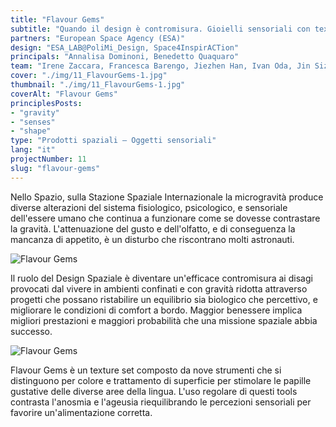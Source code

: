 ```yaml
---
title: "Flavour Gems"
subtitle: "Quando il design è contromisura. Gioielli sensoriali con texture 3D riattivano profumi e sapori attutiti dalla mancanza di gravità."
partners: "European Space Agency (ESA)"
design: "ESA_LAB@PoliMi_Design, Space4InspirACTion"
principals: "Annalisa Dominoni, Benedetto Quaquaro"
team: "Irene Zaccara, Francesca Barengo, Jiezhen Han, Ivan Oda, Jin Sizhao"
cover: "./img/11_FlavourGems-1.jpg"
thumbnail: "./img/11_FlavourGems-1.jpg"
coverAlt: "Flavour Gems"
principlesPosts:
- "gravity"
- "senses"
- "shape"
type: "Prodotti spaziali — Oggetti sensoriali"
lang: "it"
projectNumber: 11
slug: "flavour-gems"
---
```



Nello Spazio, sulla Stazione Spaziale Internazionale la microgravità produce diverse alterazioni del sistema fisiologico, psicologico, e sensoriale dell'essere umano che continua a funzionare come se dovesse contrastare la gravità. L'attenuazione del gusto e dell'olfatto, e di conseguenza la mancanza di appetito, è un disturbo che riscontrano molti astronauti.

<Image src={Image1} alt="Flavour Gems" class="py-6 w-full"/>

Il ruolo del Design Spaziale è diventare un'efficace contromisura ai disagi provocati dal vivere in ambienti confinati e con gravità ridotta attraverso progetti che possano ristabilire un equilibrio sia biologico che percettivo, e migliorare le condizioni di comfort a bordo. Maggior benessere implica migliori prestazioni e maggiori probabilità che una missione spaziale abbia successo.

<Image src={Image2} alt="Flavour Gems" class="py-6 w-full"/>

Flavour Gems è un texture set composto da nove strumenti che si distinguono per colore e trattamento di superficie per stimolare le papille gustative delle diverse aree della lingua. L'uso regolare di questi tools contrasta l'anosmia e l'ageusia riequilibrando le percezioni sensoriali per favorire un'alimentazione corretta.
